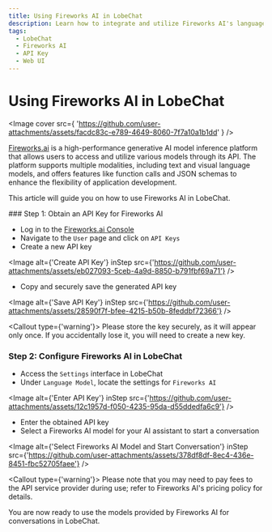 ```yaml
---
title: Using Fireworks AI in LobeChat
description: Learn how to integrate and utilize Fireworks AI's language model APIs in LobeChat. 
tags:
  - LobeChat
  - Fireworks AI
  - API Key
  - Web UI
---
```

# Using Fireworks AI in LobeChat

<Image
cover
src={
'https://github.com/user-attachments/assets/facdc83c-e789-4649-8060-7f7a10a1b1dd'
}
/>

[Fireworks.ai](https://fireworks.ai/) is a high-performance generative AI model inference platform that allows users to access and utilize various models through its API. The platform supports multiple modalities, including text and visual language models, and offers features like function calls and JSON schemas to enhance the flexibility of application development.

This article will guide you on how to use Fireworks AI in LobeChat.

<Steps>
### Step 1: Obtain an API Key for Fireworks AI

- Log in to the [Fireworks.ai Console](https://fireworks.ai/account/api-keys)
- Navigate to the `User` page and click on `API Keys`
- Create a new API key

<Image
alt={'Create API Key'}
inStep
src={'https://github.com/user-attachments/assets/eb027093-5ceb-4a9d-8850-b791fbf69a71'}
/>

- Copy and securely save the generated API key

<Image
alt={'Save API Key'}
inStep
src={'https://github.com/user-attachments/assets/28590f7f-bfee-4215-b50b-8feddbf72366'}
/>

<Callout type={'warning'}>
Please store the key securely, as it will appear only once. If you accidentally lose it, you will need to create a new key.
</Callout>

### Step 2: Configure Fireworks AI in LobeChat

- Access the `Settings` interface in LobeChat
- Under `Language Model`, locate the settings for `Fireworks AI`

<Image
alt={'Enter API Key'}
inStep
src={'https://github.com/user-attachments/assets/12c1957d-f050-4235-95da-d55ddedfa6c9'}
/>

- Enter the obtained API key
- Select a Fireworks AI model for your AI assistant to start a conversation

<Image
alt={'Select Fireworks AI Model and Start Conversation'}
inStep
src={'https://github.com/user-attachments/assets/378df8df-8ec4-436e-8451-fbc52705faee'}
/>

<Callout type={'warning'}>
Please note that you may need to pay fees to the API service provider during use; refer to Fireworks AI's pricing policy for details.
</Callout>

</Steps>

You are now ready to use the models provided by Fireworks AI for conversations in LobeChat.

